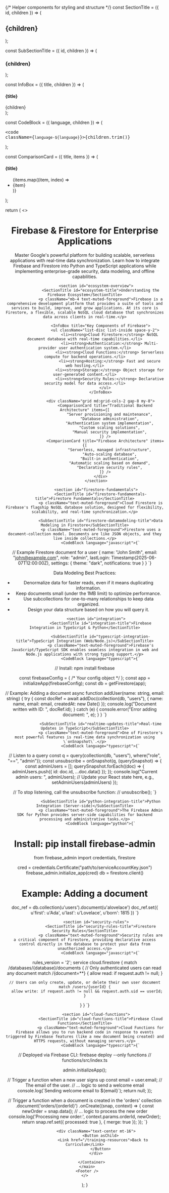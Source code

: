 
{/* Helper components for styling and structure */}
const SectionTitle = ({ id, children }) => (
  <h2 id={id} className="text-3xl font-bold mt-12 mb-6 border-b-2 border-border pb-3 text-primary">{children}</h2>
);

const SubSectionTitle = ({ id, children }) => (
  <h3 id={id} className="text-2xl font-semibold mt-8 mb-4 text-primary/90">{children}</h3>
);

const InfoBox = ({ title, children }) => (
    <div className="bg-blue-50 border-l-4 border-blue-500 p-6 rounded-r-lg my-6">
        <h4 className="font-bold text-lg mb-2 text-blue-800">{title}</h4>
        <div className="text-blue-900">{children}</div>
    </div>
);

const CodeBlock = ({ language, children }) => (
    <div className="bg-gray-900 text-white p-4 rounded-lg my-4 overflow-x-auto">
        <pre><code className={`language-${language}`}>{children.trim()}</code></pre>
    </div>
);

const ComparisonCard = ({ title, items }) => (
    <div className="bg-card p-6 rounded-lg shadow-md border border-border">
        <h4 className="text-xl font-bold mb-3 text-center text-primary">{title}</h4>
        <ul className="list-disc list-inside space-y-2 text-muted-foreground">
            {items.map((item, index) => <li key={index}>{item}</li>)}
        </ul>
    </div>
);

  return (
    <>
      <Header />
      <main>
          <Container className="py-10 md:py-12">
              <div className="text-center mb-12">
                  <DatabaseZap className="h-16 w-16 text-accent mx-auto mb-4" />
                  <h1 className="text-4xl sm:text-5xl md:text-6xl font-bold mb-6 text-primary">Firebase & Firestore for Enterprise Applications</h1>
                  <p className="text-lg text-muted-foreground max-w-3xl mx-auto">
                      Master Google's powerful platform for building scalable, serverless applications with real-time data synchronization. Learn how to integrate Firebase and Firestore into Python and TypeScript applications while implementing enterprise-grade security, data modeling, and offline capabilities.
                  </p>
              </div>

              <section id="ecosystem-overview">
                  <SectionTitle id="ecosystem-title">Understanding the Firebase Ecosystem</SectionTitle>
                  <p className="mb-4 text-muted-foreground">Firebase is a comprehensive development platform that provides a suite of tools and services to build, improve, and grow applications. At its core is Firestore, a flexible, scalable NoSQL cloud database that synchronizes data across clients in real-time.</p>
                  
                  <InfoBox title="Key Components of Firebase">
                      <ul className="list-disc list-inside space-y-2">
                          <li><strong>Cloud Firestore:</strong> NoSQL document database with real-time capabilities.</li>
                          <li><strong>Authentication:</strong> Multi-provider user authentication system.</li>
                          <li><strong>Cloud Functions:</strong> Serverless compute for backend operations.</li>
                          <li><strong>Hosting:</strong> Fast and secure web hosting.</li>
                          <li><strong>Storage:</strong> Object storage for user-generated content.</li>
                          <li><strong>Security Rules:</strong> Declarative security model for data access.</li>
                      </ul>
                  </InfoBox>

                  <div className="grid md:grid-cols-2 gap-8 my-8">
                      <ComparisonCard title="Traditional Backend Architecture" items={[
                          "Server provisioning and maintenance",
                          "Database administration",
                          "Authentication system implementation",
                          "Custom scaling solutions",
                          "Manual security implementation",
                      ]} />
                      <ComparisonCard title="Firebase Architecture" items={[
                          "Serverless, managed infrastructure",
                          "Auto-scaling database",
                          "Built-in authentication",
                          "Automatic scaling based on demand",
                          "Declarative security rules",
                      ]} />
                  </div>
              </section>

              <section id="firestore-fundamentals">
                  <SectionTitle id="firestore-fundamentals-title">Firestore Fundamentals</SectionTitle>
                  <p className="text-muted-foreground">Cloud Firestore is Firebase's flagship NoSQL database solution, designed for flexibility, scalability, and real-time synchronization.</p>
                  
                  <SubSectionTitle id="firestore-datamodeling-title">Data Modeling in Firestore</SubSectionTitle>
                  <p className="text-muted-foreground">Firestore uses a document-collection model. Documents are like JSON objects, and they live inside collections.</p>
                  <CodeBlock language="javascript">{`
// Example Firestore document for a user
{
  name: "John Smith",
  email: "john@example.com",
  role: "admin",
  lastLogin: Timestamp(2025-06-07T12:00:00Z),
  settings: {
    theme: "dark",
    notifications: true
  }
}
                  `}</CodeBlock>
                  <p className="font-semibold mt-4 text-foreground">Data Modeling Best Practices:</p>
                  <ul className="list-disc list-inside space-y-2 mt-2 text-muted-foreground">
                      <li>Denormalize data for faster reads, even if it means duplicating information.</li>
                      <li>Keep documents small (under the 1MB limit) to optimize performance.</li>
                      <li>Use subcollections for one-to-many relationships to keep data organized.</li>
                      <li>Design your data structure based on how you will query it.</li>
                  </ul>
              </section>

              <section id="integration">
                  <SectionTitle id="integration-title">Firebase Integration in TypeScript & Python</SectionTitle>
                  
                  <SubSectionTitle id="typescript-integration-title">TypeScript Integration (Web/Node.js)</SubSectionTitle>
                  <p className="text-muted-foreground">Firebase's JavaScript/TypeScript SDK enables seamless integration in web and Node.js applications with strong typing support.</p>
                  <CodeBlock language="typescript">{`
// Install: npm install firebase


const firebaseConfig = { /* Your config object */ };
const app = initializeApp(firebaseConfig);
const db = getFirestore(app);

// Example: Adding a document
async function addUser(name: string, email: string) {
  try {
    const docRef = await addDoc(collection(db, "users"), {
      name: name,
      email: email,
      createdAt: new Date()
    });
    console.log("Document written with ID: ", docRef.id);
  } catch (e) {
    console.error("Error adding document: ", e);
  }
}
                  `}</CodeBlock>

                  <SubSectionTitle id="realtime-updates-title">Real-time Updates in TypeScript</SubSectionTitle>
                  <p className="text-muted-foreground">One of Firestore's most powerful features is real-time data synchronization using \`onSnapshot\`.</p>
                  <CodeBlock language="typescript">{`

// Listen to a query
const q = query(collection(db, "users"), where("role", "==", "admin"));
const unsubscribe = onSnapshot(q, (querySnapshot) => {
  const adminUsers = [];
  querySnapshot.forEach((doc) => {
      adminUsers.push({ id: doc.id, ...doc.data() });
  });
  console.log("Current admin users: ", adminUsers);
  // Update your React state here, e.g., setAdminUsers(adminUsers)
});

// To stop listening, call the unsubscribe function:
// unsubscribe();
                  `}</CodeBlock>

                  <SubSectionTitle id="python-integration-title">Python Integration (Server-side)</SubSectionTitle>
                  <p className="text-muted-foreground">The Firebase Admin SDK for Python provides server-side capabilities for backend processing and administrative tasks.</p>
                  <CodeBlock language="python">{`
# Install: pip install firebase-admin

from firebase_admin import credentials, firestore

cred = credentials.Certificate("path/to/serviceAccountKey.json")
firebase_admin.initialize_app(cred)
db = firestore.client()

# Example: Adding a document
doc_ref = db.collection(u'users').document(u'alovelace')
doc_ref.set({
    u'first': u'Ada',
    u'last': u'Lovelace',
    u'born': 1815
})
                  `}</CodeBlock>
              </section>

              <section id="security-rules">
                  <SectionTitle id="security-rules-title">Firestore Security Rules</SectionTitle>
                  <p className="text-muted-foreground">Security rules are a critical component of Firestore, providing declarative access control directly in the database to protect your data from unauthorized access.</p>
                  <CodeBlock language="javascript">{`
rules_version = '2';
service cloud.firestore {
  match /databases/{database}/documents {
    // Only authenticated users can read any document
    match /{document=**} {
      allow read: if request.auth != null;
    }
    
    // Users can only create, update, or delete their own user document
    match /users/{userId} {
      allow write: if request.auth != null && request.auth.uid == userId;
    }
  }
}
                  `}</CodeBlock>
              </section>

              <section id="cloud-functions">
                  <SectionTitle id="cloud-functions-title">Firebase Cloud Functions</SectionTitle>
                  <p className="text-muted-foreground">Cloud Functions for Firebase allows you to run backend code in response to events triggered by Firebase features (like a new document being created) and HTTPS requests, without managing servers.</p>
                  <CodeBlock language="typescript">{`
// Deployed via Firebase CLI: firebase deploy --only functions
// functions/src/index.ts


admin.initializeApp();

// Trigger a function when a new user signs up
  const email = user.email; // The email of the user.
  // ... logic to send a welcome email
  console.log(\`Sending welcome email to \${email}\`);
  return null;
});

// Trigger a function when a document is created in the 'orders' collection
  .document('orders/{orderId}')
  .onCreate((snap, context) => {
    const newOrder = snap.data();
    // ... logic to process the new order
    console.log('Processing new order:', context.params.orderId, newOrder);
    return snap.ref.set({ processed: true }, { merge: true });
  });
                  `}</CodeBlock>
              </section>
              
              <div className="text-center mt-16">
                  <Button asChild>
                    <Link href="/training-resources">Back to Curriculum</Link>
                  </Button>
              </div>

          </Container>
      </main>
      <Footer />
    </>
  );
}
